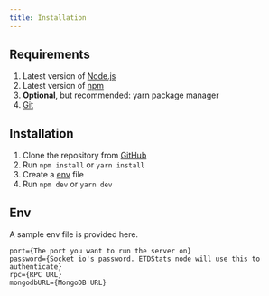 ```yaml
---
title: Installation
---
```


## Requirements

1. Latest version of [Node.js](https://nodejs.org/en/)
2. Latest version of [npm](https://www.npmjs.com/)
3. **Optional**, but recommended: yarn package manager
4. [Git](https://git-scm.com/)

## Installation

1. Clone the repository from [GitHub]()
2. Run `npm install` or `yarn install`
3. Create a [env](#env) file
4. Run `npm dev` or `yarn dev`

## Env

A sample env file is provided here.

```env
port={The port you want to run the server on}
password={Socket io's password. ETDStats node will use this to authenticate}
rpc={RPC URL}
mongodbURL={MongoDB URL}

```
